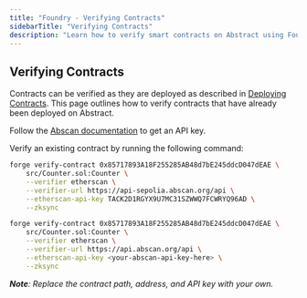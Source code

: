 ```yaml
---
title: "Foundry - Verifying Contracts"
sidebarTitle: "Verifying Contracts"
description: "Learn how to verify smart contracts on Abstract using Foundry."
---
```


## Verifying Contracts

Contracts can be verified as they are deployed as described in [Deploying Contracts](/build-on-abstract/smart-contracts/foundry/deploying-contracts). This page outlines how to verify contracts that have already been deployed on Abstract.

<Steps>

<Step title="Get an Abscan API key">

Follow the [Abscan documentation](https://docs.abscan.org/getting-started/viewing-api-usage-statistics) to get an API key.

</Step>

<Step title="Verify an existing contract">

Verify an existing contract by running the following command:

<CodeGroup>

```bash Testnet
forge verify-contract 0x85717893A18F255285AB48d7bE245ddcD047dEAE \
    src/Counter.sol:Counter \
    --verifier etherscan \
    --verifier-url https://api-sepolia.abscan.org/api \
    --etherscan-api-key TACK2D1RGYX9U7MC31SZWWQ7FCWRYQ96AD \
    --zksync
```

```bash Mainnet
forge verify-contract 0x85717893A18F255285AB48d7bE245ddcD047dEAE \
    src/Counter.sol:Counter \
    --verifier etherscan \
    --verifier-url https://api.abscan.org/api \
    --etherscan-api-key <your-abscan-api-key-here> \
    --zksync
```

</CodeGroup>

_**Note**: Replace the contract path, address, and API key with your own._

</Step>

</Steps>
